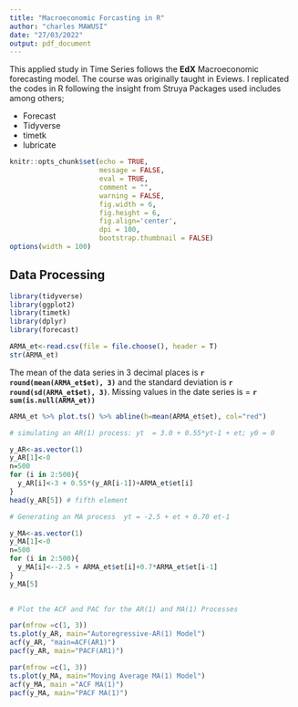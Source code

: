 ```yaml
---
title: "Macroeconomic Forcasting in R"
author: "charles MAWUSI"
date: "27/03/2022"
output: pdf_document
---
```


This applied study in Time Series follows the **EdX** Macroeconomic forecasting model. The course was originally taught in Eviews. I replicated the codes in R following the insight from Struya Packages used includes among others;

* Forecast 
* Tidyverse
* timetk
* lubricate

```r
knitr::opts_chunk$set(echo = TRUE, 
                      message = FALSE, 
                      eval = TRUE, 
                      comment = "", 
                      warning = FALSE,
                      fig.width = 6, 
                      fig.height = 6,
                      fig.align='center',
                      dpi = 100,
                      bootstrap.thumbnail = FALSE)
options(width = 100)

```

## Data Processing 


```r

library(tidyverse)
library(ggplot2)
library(timetk)
library(dplyr)
library(forecast)

```

```r
ARMA_et<-read.csv(file = file.choose(), header = T)
str(ARMA_et)
```

The mean of the data series in 3 decimal places is **`r round(mean(ARMA_et$et), 3)`** and the standard deviation is **`r round(sd(ARMA_et$et), 3)`**. Missing values in the date series is = **`r sum(is.null(ARMA_et))`**


```r

ARMA_et %>% plot.ts() %>% abline(h=mean(ARMA_et$et), col="red")

```

```r

# simulating an AR(1) process: yt  = 3.0 + 0.55*yt-1 + et; y0 = 0

y_AR<-as.vector(1)
y_AR[1]<-0
n=500
for (i in 2:500){
  y_AR[i]<-3 + 0.55*(y_AR[i-1])+ARMA_et$et[i]
}
head(y_AR[5]) # fifth element 

```
```r

# Generating an MA process  yt = -2.5 + et + 0.70 et-1 

y_MA<-as.vector(1)
y_MA[1]<-0
n=500
for (i in 2:500){
  y_MA[i]<--2.5 + ARMA_et$et[i]+0.7*ARMA_et$et[i-1]
}
y_MA[5]
 
```
```r

# Plot the ACF and PAC for the AR(1) and MA(1) Processes

par(mfrow =c(1, 3))
ts.plot(y_AR, main="Autoregressive-AR(1) Model")
acf(y_AR, "main=ACF(AR1)")
pacf(y_AR, main="PACF(AR1)")

par(mfrow =c(1, 3))
ts.plot(y_MA, main="Moving Average MA(1) Model")
acf(y_MA, main ="ACF MA(1)")
pacf(y_MA, main="PACF MA(1)")

```

